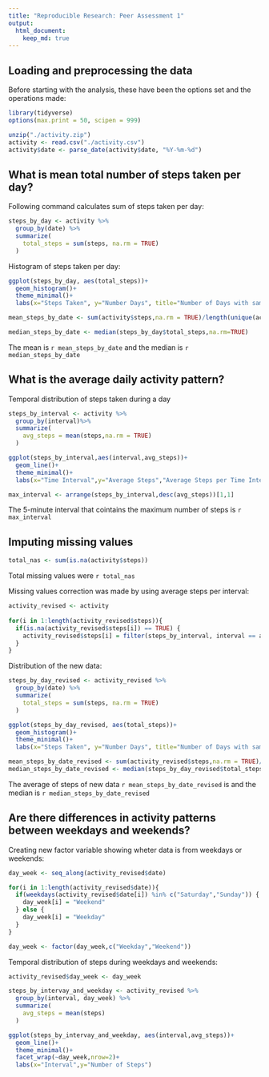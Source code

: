```yaml
---
title: "Reproducible Research: Peer Assessment 1"
output: 
  html_document:
    keep_md: true
---
```



## Loading and preprocessing the data

Before starting with the analysis, these have been the options set and the operations made:

```r
library(tidyverse)
options(max.print = 50, scipen = 999)

unzip("./activity.zip")
activity <- read.csv("./activity.csv")
activity$date <- parse_date(activity$date, "%Y-%m-%d")

```


## What is mean total number of steps taken per day?

Following command calculates sum of steps taken per day:
```r
steps_by_day <- activity %>%
  group_by(date) %>%
  summarize(
    total_steps = sum(steps, na.rm = TRUE)
  )
```

Histogram of steps taken per day:
```r
ggplot(steps_by_day, aes(total_steps))+
  geom_histogram()+
  theme_minimal()+
  labs(x="Steps Taken", y="Number Days", title="Number of Days with same Step Count")
```

```r
mean_steps_by_date <- sum(activity$steps,na.rm = TRUE)/length(unique(activity$date))

median_steps_by_date <- median(steps_by_day$total_steps,na.rm=TRUE)
```

The mean is `r mean_steps_by_date` and the median is `r median_steps_by_date`

## What is the average daily activity pattern?

Temporal distribution of steps taken during a day
```r
steps_by_interval <- activity %>%
  group_by(interval)%>%
  summarize(
    avg_steps = mean(steps,na.rm = TRUE)
  )

ggplot(steps_by_interval,aes(interval,avg_steps))+
  geom_line()+
  theme_minimal()+
  labs(x="Time Interval",y="Average Steps","Average Steps per Time Interval")
```


```r
max_interval <- arrange(steps_by_interval,desc(avg_steps))[1,1]
```

The 5-minute interval that cointains the maximum number of steps is `r max_interval`

## Imputing missing values


```r
total_nas <- sum(is.na(activity$steps))
```

Total missing values were `r total_nas`

Missing values correction was made by using average steps per interval:
```r
activity_revised <- activity
  
for(i in 1:length(activity_revised$steps)){
  if(is.na(activity_revised$steps[i]) == TRUE) {
    activity_revised$steps[i] = filter(steps_by_interval, interval == activity_revised$interval[i])[[1,2]]
  } 
}
```

Distribution of the new data:
```r
steps_by_day_revised <- activity_revised %>%
  group_by(date) %>%
  summarize(
    total_steps = sum(steps, na.rm = TRUE)
  )

ggplot(steps_by_day_revised, aes(total_steps))+
  geom_histogram()+
  theme_minimal()+
  labs(x="Steps Taken", y="Number Days", title="Number of Days with same Step Count")

```

```r
mean_steps_by_date_revised <- sum(activity_revised$steps,na.rm = TRUE)/length(unique(activity_revised$date))
median_steps_by_date_revised <- median(steps_by_day_revised$total_steps,na.rm=TRUE)
```

The average of steps of new data `r mean_steps_by_date_revised` is and the median is `r median_steps_by_date_revised`

## Are there differences in activity patterns between weekdays and weekends?

Creating new factor variable showing wheter data is from weekdays or weekends:
```r
day_week <- seq_along(activity_revised$date)

for(i in 1:length(activity_revised$date)){
  if(weekdays(activity_revised$date[i]) %in% c("Saturday","Sunday")) {
    day_week[i] = "Weekend"
  } else {
    day_week[i] = "Weekday"
  }
}

day_week <- factor(day_week,c("Weekday","Weekend"))
```

Temporal distribution of steps during weekdays and weekends:
```r
activity_revised$day_week <- day_week

steps_by_intervay_and_weekday <- activity_revised %>%
  group_by(interval, day_week) %>%
  summarize(
    avg_steps = mean(steps)
  )

ggplot(steps_by_intervay_and_weekday, aes(interval,avg_steps))+
  geom_line()+
  theme_minimal()+
  facet_wrap(~day_week,nrow=2)+
  labs(x="Interval",y="Number of Steps")
```